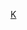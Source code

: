 {{Football squad
|name=晨曦體育會
|teamname=香港足球會
|title=港會
| bgcolor=#0000FF
| textcolor=yellow
| bordercolor=red
|list=<div>

{{football squad2 player|no=1|name={{flagicon|JPN}} [[馬浩龍]]}}
{{football squad2 player|no=2|name=[[鄭智健]]}}
{{football squad2 player|no=3|name=麥根}}
{{football squad2 player|no=4|name=杜國樑}}
{{football squad2 player|no=5|name=[[馬田·雷力|雷力]]}}
{{football squad2 player|no=6|name={{flagicon|ENG}} 柯子威}}
{{football squad2 player|no=7|name=[[羅賓·士高|羅-{賓士}-高]]}}
{{football squad2 player|no=8|name=喜比特}}
{{football squad2 player|no=9|name=[[羅·比高|羅比高]]}}
{{football squad2 player|no=10|name=[[米高·堪士|米高堪士]]}}
{{football squad2 player|no=11|name=亞巴思}}
{{football squad2 player|no=12|name=李政霆}}
{{football squad2 player|no=13|name={{flagicon|SCO}} 基輔保怡}}
{{football squad2 player|no=14|name={{flagicon|JPN}} 中村俊輔}}
{{football squad2 player|no=16|name={{flagicon|FRA}} 狄卡倫}}
{{football squad2 player|no=17|name=占士比查}}
{{football squad2 player|no=18|name=美菲何利}}
{{football squad2 player|no=19|name=黃榮傑}}
{{football squad2 player|no=20|name=潘家明}}
{{football squad2 player|no=21|name=岑賓華}}
{{football squad2 player|no=22|name=[[芝利·卡士|芝利卡士]] [[File:Captain sports.svg|17px|link=隊長(足球)]]}}
{{football squad2 player|no=23|name=白智傑}}
{{football squad2 player|no=24|name=[[文家永]]}}
{{football squad2 player|no=25|name=關璐嘉}}
{{football squad2 player|no=26|name=[[陳思駿]]}}
{{football squad2 player|no=27|name={{flagicon|ENG}} 湯密士}}
{{football squad2 player|no=31|name=陸駿裕}}

{{football squad2 manager|title=教練|name={{flagicon|ENG}} 伊華特}}
</div>
}}<noinclude>[[Category:香港足球球隊名單模板|K]]
</noinclude>